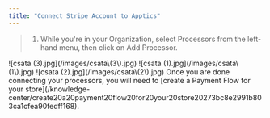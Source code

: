 ```yaml
---
title: "Connect Stripe Account to Apptics"
---
```


> 1. While you're in your Organization, select Processors from the left-hand menu, then click on Add Processor.

<Steps>
  <Step title="While you're in your Organization, select Processors from the left-hand menu, then click on Add Processor.">
    ![csata (3).jpg](/images/csata\(3\).jpg)
  </Step>
  <Step title="Select Stripe.">
    ![csata (1).jpg](/images/csata\(1\).jpg)
  </Step>
  <Step title="A pop up menu will appear, requesting you to fill out the needed information and to connect your Stripe account.">
    ![csata (2).jpg](/images/csata\(2\).jpg)
  </Step>
  <Step title="Once done click on Save changes.">
    Once you are done connecting your processors, you will need to [create a Payment Flow for your store](/knowledge-center/create20a20payment20flow20for20your20store20273bc8e2991b803ca1cfea90fedff168).
  </Step>
</Steps>